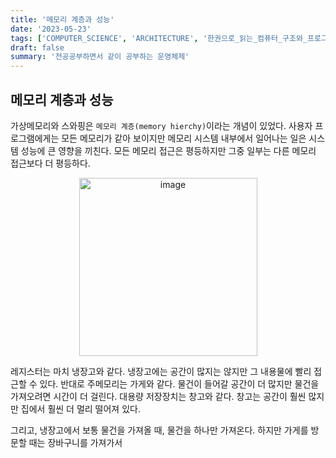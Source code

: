 ```yaml
---
title: '메모리 계층과 성능'
date: '2023-05-23'
tags: ['COMPUTER_SCIENCE', 'ARCHITECTURE', '한권으로_읽는_컴퓨터_구조와_프로그래밍']
draft: false
summary: '전공공부하면서 같이 공부하는 운영체제'
---
```


## 메모리 계층과 성능

가상메모리와 스와핑은 `메모리 계층(memory hierchy)`이라는 개념이 있었다. 사용자 프로그램에게는 모든 메모리가 같아 보이지만 메모리 시스템 내부에서 일어나는 일은 시스템 성능에 큰 영향을 끼친다. 모든 메모리 접근은 평등하지만 그중 일부는 다른 메모리 접근보다 더 평등하다.

<p align="center">
  <img
    width="285"
    alt="image"
    src="https://github.com/EarthDefenseCorps/earth-defense-corps-backend/assets/105579811/9c60f76f-fd3f-4331-84e2-27ab2305ddbd"
  />
</p>

레지스터는 마치 냉장고와 같다. 냉장고에는 공간이 많지는 않지만 그 내용물에 빨리 접근할 수 있다. 반대로 주메모리는 가게와 같다. 물건이 들어갈 공간이 더 많지만 물건을 가져오려면 시간이 더 걸린다. 대용량 저장장치는 창고와 같다. 창고는 공간이 훨씬 많지만 집에서 훨씬 더 멀리 떨어져 있다.

그리고, 냉장고에서 보통 물건을 가져올 때, 물건을 하나만 가져온다. 하지만 가게를 방문할 때는 장바구니를 가져가서
